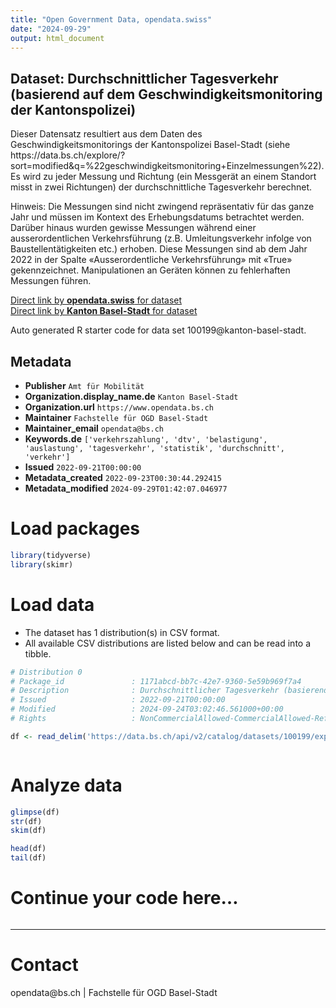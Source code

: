 ```yaml
---
title: "Open Government Data, opendata.swiss"
date: "2024-09-29"
output: html_document
---
```


## Dataset: Durchschnittlicher Tagesverkehr (basierend auf dem Geschwindigkeitsmonitoring der Kantonspolizei)

Dieser Datensatz resultiert aus dem Daten des Geschwindigkeitsmonitorings der Kantonspolizei Basel-Stadt (siehe https://data.bs.ch/explore/?sort=modified&q=%22geschwindigkeitsmonitoring+Einzelmessungen%22). Es wird zu jeder Messung und Richtung (ein Messgerät an einem Standort misst in zwei Richtungen) der durchschnittliche Tagesverkehr berechnet. 

Hinweis: Die Messungen sind nicht zwingend repräsentativ für das ganze Jahr und müssen im Kontext des Erhebungsdatums betrachtet werden. Darüber hinaus wurden gewisse Messungen während einer ausserordentlichen Verkehrsführung (z.B. Umleitungsverkehr infolge von Baustellentätigkeiten etc.) erhoben. Diese Messungen sind ab dem Jahr 2022 in der Spalte «Ausserordentliche Verkehrsführung» mit «True» gekennzeichnet. Manipulationen an Geräten können zu fehlerhaften Messungen führen.


[Direct link by **opendata.swiss** for dataset](https://opendata.swiss/de/dataset/durchschnittlicher-tagesverkehr-basierend-auf-dem-geschwindigkeitsmonitoring-der-kantonspolizei)<br>
[Direct link by **Kanton Basel-Stadt** for dataset](https://data.bs.ch/explore/dataset/100199/)

Auto generated R starter code for data set 100199@kanton-basel-stadt.

## Metadata

- **Publisher** `Amt für Mobilität`
- **Organization.display_name.de** `Kanton Basel-Stadt`
- **Organization.url** `https://www.opendata.bs.ch`
- **Maintainer** `Fachstelle für OGD Basel-Stadt`
- **Maintainer_email** `opendata@bs.ch`
- **Keywords.de** `['verkehrszahlung', 'dtv', 'belastigung', 'auslastung', 'tagesverkehr', 'statistik', 'durchschnitt', 'verkehr']`
- **Issued** `2022-09-21T00:00:00`
- **Metadata_created** `2022-09-23T00:30:44.292415`
- **Metadata_modified** `2024-09-29T01:42:07.046977`


# Load packages

```r

library(tidyverse)
library(skimr)

```

# Load data

-   The dataset has 1 distribution(s) in CSV format.
-   All available CSV distributions are listed below and can be read into a tibble.

```r

# Distribution 0
# Package_id               : 1171abcd-bb7c-42e7-9360-5e59b969f7a4
# Description              : Durchschnittlicher Tagesverkehr (basierend auf dem Geschwindigkeitsmonitoring der Kantonspolizei) (csv)
# Issued                   : 2022-09-21T00:00:00
# Modified                 : 2024-09-24T03:02:46.561000+00:00
# Rights                   : NonCommercialAllowed-CommercialAllowed-ReferenceRequired

df <- read_delim('https://data.bs.ch/api/v2/catalog/datasets/100199/exports/csv?use_labels=true')



```

# Analyze data

```r

glimpse(df)
str(df)
skim(df)

head(df)
tail(df)

```

# Continue your code here...

```r

```

------------------------------------------------------------------------

# Contact

opendata@bs.ch | Fachstelle für OGD Basel-Stadt
